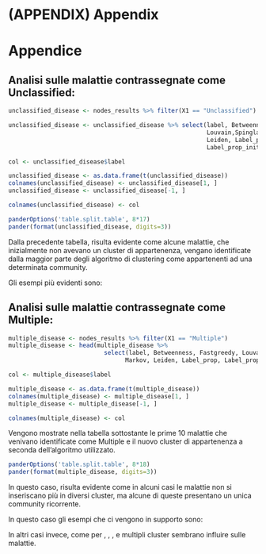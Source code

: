 # (APPENDIX) Appendix {-} 

# Appendice


## Analisi sulle malattie contrassegnate come Unclassified:

```r
unclassified_disease <- nodes_results %>% filter(X1 == "Unclassified")

unclassified_disease <- unclassified_disease %>% select(label, Betweenness, Fastgreedy,
                                                        Louvain,Spinglass, Markov, 
                                                        Leiden, Label_prop,
                                                        Label_prop_init)

col <- unclassified_disease$label

unclassified_disease <- as.data.frame(t(unclassified_disease))
colnames(unclassified_disease) <- unclassified_disease[1, ]
unclassified_disease <- unclassified_disease[-1, ]

colnames(unclassified_disease) <- col

```
\newpage
```r
panderOptions('table.split.table', 8*17)
pander(format(unclassified_disease, digits=3))
```

Dalla precedente tabella, risulta evidente come alcune malattie, che inizialmente non avevano un cluster di appartenenza, vengano identificate dalla maggior parte degli algoritmo di clustering come appartenenti ad una determinata community.  

Gli esempi più evidenti sono:  
\begin{itemize}
\item \textbf{Aquaporin-1 deficiency}: viene identificata da tutti e 7 gli algoritmi come appartenente alla community \textit{Hematological}. Verificando meglio attraverso la fonte \textcolor{blue}{[OMIM - Online Mendelian Inheritance in Man](https://omim.org)}, una trattazione sintetica di geni umani e fenotipi genetici, è possibile verificare la relazione di questo disturbo con i gruppi sanguigni.  
\item \textbf{Benzene toxicity}: viene indentificata da tutti gli algoritmi come appartenente al cluster \textit{Cancer}. In questo caso questo tipo di malattia sembreremme ricevere numerose influenze da Leukemia, Post-chemotherapy, Breast cancer etc.  
\item \textbf{Bannayan-Riley- Ruvalcaba syndrome}: viene identificata da quasi tutti gli algoritmi come appartenente alla community \textit{Cancer}. Infatti questa malattia sembrerebbe avere un collegamento con il cancro al seno.
\end{itemize}

## Analisi sulle malattie contrassegnate come Multiple:

```r
multiple_disease <- nodes_results %>% filter(X1 == "Multiple")
multiple_disease <- head(multiple_disease %>% 
                           select(label, Betweenness, Fastgreedy, Louvain, Spinglass, 
                                 Markov, Leiden, Label_prop, Label_prop_init), 10)

col <- multiple_disease$label

multiple_disease <- as.data.frame(t(multiple_disease))
colnames(multiple_disease) <- multiple_disease[1, ]
multiple_disease <- multiple_disease[-1, ]

colnames(multiple_disease) <- col
```

Vengono mostrate nella tabella sottostante le prime 10 malattie che venivano identificate come Multiple e il nuovo cluster di appartenenza a seconda dell'algoritmo utilizzato.  

```r
panderOptions('table.split.table', 8*18)
pander(format(multiple_disease, digits=3))
```

In questo caso, risulta evidente come in alcuni casi le malattie non si inseriscano più in diversi cluster, ma alcune di queste presentano un unica community ricorrente.   

In questo caso gli esempi che ci vengono in supporto sono:  
\begin{itemize}
\item \textbf{Fanconi anemia}: viene indentificata come appartenente al cluster \textit{Cancer}. Infatti tra le principali caratteristiche cliniche di questa malattia vi è un'alta predisposizione al cancro.  
\item \textbf{Waardenburg syndrome}: viene indentificata anche lei come appartenente al cluster \textit{Cancer}.  
\item \textbf{Walker- Warburg syndrome}: viene indentificata da tutti gli algoritmi come appartenente alla community \textit{Muscular}.  
\item \textbf{Rubenstein- Taybi syndrome}: viene identificata come appartenente alla community \textit{Cancer}.  
\item \textbf{Dejerine-Sottas disease}: viene indentificata da tutti gli algoritmi come appartenente alla community \textit{Neurological}.  

\end{itemize}

In altri casi invece, come per \textbf{Usher syndrome}, \textbf{Mitochondrial complex deciency}, \textbf{Waardenburg-Shah syndrome}, \textbf{Kallmann syndrome} e \textbf{Stickler syndrome} multipli cluster sembrano influire sulle malattie.
